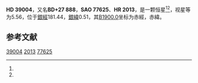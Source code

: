 {{Starbox begin
| name = HD 39004
}}
{{Starbox observe
| epoch = [[J2000.0|J2000.0]]
| constell = {{星座名待查}}<ref name=SIMBAD>{{cite web
 | url=http://simbad.u-strasbg.fr/simbad/sim-id?Ident=HR+2013
 | title=Pulsating variable Star
 | publisher=Centre de Données astronomiques de Strasbourg
 | work=SIMBAD
 | accessdate=2012-07-13
 | archive-date=2019-08-08
 | archive-url=https://web.archive.org/web/20190808201849/http://simbad.u-strasbg.fr/simbad/sim-id?Ident=HR+2013
 }}</ref><ref name=DATA>{{cite web
 | url=http://vizier.u-strasbg.fr/viz-bin/VizieR-5?-out.add=.&-source=5050&-corr=PK=HR&-out.max=9999&HR=2013
 | title=VizieR Detailed Page
 | accessdate=2012-07-13
 | archive-date=2016-03-05
 | archive-url=https://web.archive.org/web/20160305101940/http://vizier.u-strasbg.fr/viz-bin/VizieR-5?-out.add=.&-source=5050&-corr=PK=HR&-out.max=9999&HR=2013
 | dead-url=no
 }}</ref>
| 星官 = 
| ra = {{RA|5|50|58.1}}<ref name=SIMBAD /><ref name=DATA />
| dec = {{DEC|+27|58|4}}<ref name=SIMBAD /><ref name=DATA />
| appmag_v = 5.56<ref name=SIMBAD /><ref name=DATA />
}}
{{Starbox character
| class = gG7<ref name=SIMBAD /><ref name=DATA />
| b-v = 0.97<ref name=SIMBAD /><ref name=DATA />
| u-b = <ref name=SIMBAD /><ref name=DATA />
| r-i = <ref name=SIMBAD /><ref name=DATA />
| variable = 
}}
{{Starbox astrometry
| radial_v = 
| prop_mo_ra = 8
| parallax = 
| p_error = 
}}
{{Starbox catalog
| names =BD+27 888，[[SAO星表|SAO]] 77625，[[HD星表|HD]] 39004，[[HR星表|HR]] 2013}}
{{Starbox reference |Simbad=HR+2013}}
{{Starbox end}}

'''HD 39004'''，又名'''BD+27 888'''，'''SAO 77625'''、'''HR 2013'''，是一颗恒星<ref name=SIMBAD /><ref name=DATA />，视星等为5.56，位于[[銀道座標系|銀經]]181.44，[[銀道座標系|銀緯]]0.51，其[[B1900.0|B1900.0]]坐标为赤經{{RA|5|44|39.9}}，赤緯{{DEC|+27|0.51|17}}。

== 参考文献 ==
{{reflist}}

{{star-stub}}

[[Category:HD和HDE天體|39004]]
[[Category:HR天體|2013]]
[[Category:SAO天體|77625]]